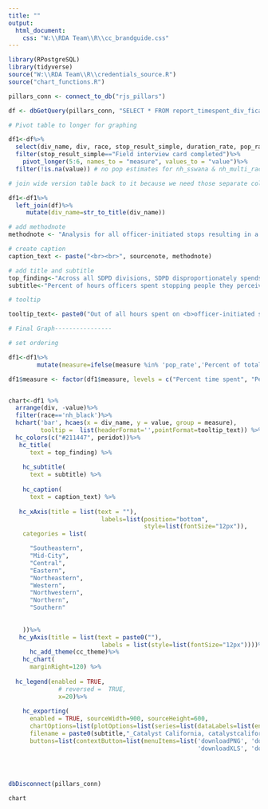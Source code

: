 ```yaml
---
title: ""
output:
  html_document:
    css: "W:\\RDA Team\\R\\cc_brandguide.css"
---
```

<!-- link to Google Font -->
<link href="https://fonts.googleapis.com/css2?family=Inter:wght@100;200;300;400;500;600;700;800;900&display=swap" rel="stylesheet">

```r

library(RPostgreSQL)
library(tidyverse)
source("W:\\RDA Team\\R\\credentials_source.R")
source("chart_functions.R")

pillars_conn <- connect_to_db("rjs_pillars")

df <- dbGetQuery(pillars_conn, "SELECT * FROM report_timespent_div_ficard_race_person") 

# Pivot table to longer for graphing

df1<-df%>%
  select(div_name, div, race, stop_result_simple, duration_rate, pop_rate)%>%
  filter(stop_result_simple=="Field interview card completed")%>%
    pivot_longer(5:6, names_to = "measure", values_to = "value")%>%
  filter(!is.na(value)) # no pop estimates for nh_sswana & nh_multi_race

# join wide version table back to it because we need those separate columns for the tooltip later

df1<-df1%>%
  left_join(df)%>%
     mutate(div_name=str_to_title(div_name))


```


```r

# add methodnote
methodnote <- "Analysis for all officer-initiated stops resulting in a field interview card only in each SDPD division. Officers spent a total of 118,970.3 hours on officer-initiated stops that resulted in a field interview card only in 2022."

# create caption
caption_text <- paste("<br><br>", sourcenote, methodnote)

# add title and subtitle
top_finding<-"Across all SDPD divisions, SDPD disproportionately spends time on field interview cards for Black people relative to their population"
subtitle<-"Percent of hours officers spent stopping people they perceived as Black that resulted in a field interview card by SDPD division"

# tooltip

tooltip_text<- paste0("Out of all hours spent on <b>officer-initiated stops resulting in a field<br>interview card</b> in the <b>{point.div_name} Division (Division {point.div})</b>, SDPD spent<br><b>{point.duration_rate:.1f}%</b> of those hours conducting field interviews on people perceived<br>as <b>Black</b>. By comparison, <b>Black people</b> make up just <b>{point.pop_rate:.1f}%</b> of the total<br>population in the <b>{point.div_name} Division</b>")

# Final Graph----------------

# set ordering

df1<-df1%>%
        mutate(measure=ifelse(measure %in% 'pop_rate','Percent of total population','Percent time spent'))

df1$measure <- factor(df1$measure, levels = c("Percent time spent", "Percent of total population"))


chart<-df1 %>% 
  arrange(div, -value)%>%
  filter(race=='nh_black')%>%
  hchart('bar', hcaes(x = div_name, y = value, group = measure),
         tooltip =  list(headerFormat='',pointFormat=tooltip_text)) %>%
  hc_colors(c("#211447", peridot))%>%
   hc_title(
      text = top_finding) %>%
    
    hc_subtitle(
      text = subtitle) %>%
    
    hc_caption(
      text = caption_text) %>%
  
   hc_xAxis(title = list(text = ""),
                          labels=list(position="bottom",
                                      style=list(fontSize="12px")),
    categories = list(

      "Southeastern",
      "Mid-City",
      "Central",
      "Eastern",
      "Northeastern",
      "Western",
      "Northwestern",
      "Northern",
      "Southern"
      
      
    ))%>%
   hc_yAxis(title = list(text = paste0(""),
                          labels = list(style=list(fontSize="12px"))))%>%
      hc_add_theme(cc_theme)%>%
    hc_chart(
      marginRight=120) %>%
  
  hc_legend(enabled = TRUE, 
              # reversed =  TRUE,
              x=20)%>% 
    
    hc_exporting(
      enabled = TRUE, sourceWidth=900, sourceHeight=600, 
      chartOptions=list(plotOptions=list(series=list(dataLabels=list(enabled=TRUE,format='{point.rate:.1f}%')))),
      filename = paste0(subtitle,"_Catalyst California, catalystcalifornia.org, 2023."),
      buttons=list(contextButton=list(menuItems=list('downloadPNG', 'downloadSVG',
                                                     'downloadXLS', 'downloadCSV'))))




dbDisconnect(pillars_conn)
```

```r
chart
```

<script>
  widg = document.getElementsByClassName('html-widget'); //find widgets
  for (let i = 0; i < widg.length; i++) { //loop through
    document.getElementsByClassName('highchart')[i].style.width = '100%'; //adjust width
    document.getElementsByClassName('highchart')[i].style.height = '100%'; //adjust height
  }
</script>